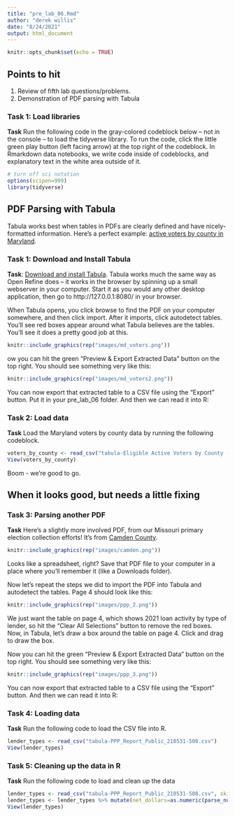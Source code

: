 ```yaml
---
title: "pre_lab_06.Rmd"
author: "derek willis"
date: "8/24/2021"
output: html_document
---
```


```r
knitr::opts_chunk$set(echo = TRUE)
```

## Points to hit
1. Review of fifth lab questions/problems.
2. Demonstration of PDF parsing with Tabula

### Task 1: Load libraries
**Task** Run the following code in the gray-colored codeblock below -- not in the console -- to load the tidyverse library. To run the code, click the little green play button (left facing arrow) at the top right of the codeblock. In Rmarkdown data notebooks, we write code inside of codeblocks, and explanatory text in the white area outside of it.

```r
# turn off sci notation
options(scipen=999)
library(tidyverse)
```

## PDF Parsing with Tabula

Tabula works best when tables in PDFs are clearly defined and have nicely-formatted information. Here's a perfect example: [active voters by county in Maryland](https://www.elections.maryland.gov/press_room/2022_stats/Eligible%20Active%20Voters%20by%20County%20-%20GP22.pdf).

### Task 1: Download and Install Tabula

**Task**: [Download and install Tabula](https://tabula.technology/). Tabula works much the same way as Open Refine does -- it works in the browser by spinning up a small webserver in your computer. Start it as you would any other desktop application, then go to http://127.0.0.1:8080/ in your browser.

When Tabula opens, you click browse to find the PDF on your computer somewhere, and then click import. After it imports, click autodetect tables. You'll see red boxes appear around what Tabula believes are the tables. You'll see it does a pretty good job at this.

```r
knitr::include_graphics(rep("images/md_voters.png"))
```

ow you can hit the green "Preview & Export Extracted Data" button on the top right. You should see something very like this:

```r
knitr::include_graphics(rep("images/md_voters2.png"))
```

You can now export that extracted table to a CSV file using the "Export" button. Put it in your pre_lab_06 folder. And then we can read it into R:

### Task 2: Load data
**Task** Load the Maryland voters by county data by running the following codeblock.

```r
voters_by_county <- read_csv("tabula-Eligible Active Voters by County - GP22.csv")
View(voters_by_county)
```

Boom - we're good to go.

## When it looks good, but needs a little fixing

### Task 3: Parsing another PDF
**Task** Here's a slightly more involved PDF, from our Missouri primary election collection efforts! It's from [Camden County](https://drive.google.com/file/d/1PcsvFpkulCZUM6bnEM74cttf3W0WWC0U/view?usp=sharing).

```r
knitr::include_graphics(rep("images/camden.png"))
```

Looks like a spreadsheet, right? Save that PDF file to your computer in a place where you'll remember it (like a Downloads folder).

Now let's repeat the steps we did to import the PDF into Tabula and autodetect the tables. Page 4 should look like this:

```r
knitr::include_graphics(rep("images/ppp_2.png"))
```

We just want the table on page 4, which shows 2021 loan activity by type of lender, so hit the "Clear All Selections" button to remove the red boxes. Now, in Tabula, let's draw a box around the table on page 4. Click and drag to draw the box.

Now you can hit the green "Preview & Export Extracted Data" button on the top right. You should see something very like this:

```r
knitr::include_graphics(rep("images/ppp_3.png"))
```

You can now export that extracted table to a CSV file using the "Export" button. And then we can read it into R:

### Task 4: Loading data
**Task** Run the following code to load the CSV file into R.

```r
lender_types <- read_csv("tabula-PPP_Report_Public_210531-508.csv")
View(lender_types)
```

### Task 5: Cleaning up the data in R
**Task** Run the following code to load and clean up the data

```r
lender_types <- read_csv("tabula-PPP_Report_Public_210531-508.csv", skip=1, col_names=c("type", "count", "approved", "net_dollars"))
lender_types <- lender_types %>% mutate(net_dollars=as.numeric(parse_number(net_dollars)))
View(lender_types)
```
